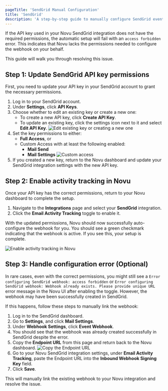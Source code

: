 ```yaml
---
pageTitle: 'SendGrid Manual Configuration'
title: 'SendGrid'
description: 'A step-by-step guide to manually configure SendGrid event webhooks for Novu activity tracking.'
---
```


If the API key used in your Novu SendGrid integration does not have the required permissions, the automatic setup will fail with an `access forbidden` error. This indicates that Novu lacks the permissions needed to configure the webhook on your behalf.

This guide will walk you through resolving this issue.

## Step 1: Update SendGrid API key permissions

First, you need to update your API key in your SendGrid account to grant the necessary permissions.

1. Log in to your SendGrid account.
2. Under **Settings**, click **API Keys**.
3. Choose whether to edit an existing key or create a new one:
   - To create a new API key, click **Create API Key**.
   - To update an existing key, click the settings icon next to it and select **Edit API Key**.
   ![Edit existing key or creating a new one](/images/channels-and-providers/email/activity-tracking/sendgrid-api.png)
4. Set the key permissions to either:
   - **Full Access**, or
   - Custom Access with at least the following enabled:  
     - **Mail Send**
     - **Mail Settings**
     ![Custom access](/images/channels-and-providers/email/activity-tracking/custom-access.png)
5. If you created a new key, return to the Novu dashboard and update your SendGrid integration settings with the new API key.

## Step 2: Enable activity tracking in Novu
Once your API key has the correct permissions, return to your Novu dashboard to complete the setup.

1.  Navigate to the **Integrations** page and select your **SendGrid** integration.
2.  Click the **Email Activity Tracking** toggle to enable it.

With the updated permissions, Novu should now successfully auto-configure the webhook for you. You should see a green checkmark indicating that the webhook is active. If you see this, your setup is complete.

![Enable activity tracking in Novu](/images/channels-and-providers/email/activity-tracking/enable-activity-tracking.gif)

## Step 3: Handle configuration error (Optional)

In rare cases, even with the correct permissions, you might still see a `Error configuring SendGrid webhook: access forbidden` or `Error configuring SendGrid webhook: Webhook already exists. Please provide unique URL` error message in the Novu UI after enabling the toggle. However, the webhook may have been successfully created in SendGrid.

If this happens, follow these steps to manually link the webhook:

1. Log in to the SendGrid dashboard.  
2. Go to **Settings**, and click **Mail Settings**.
3. Under **Webhook Settings**, click **Event Webhook**.
4. You should see that the webhook was already created successfully in SendGrid despite the error.  
5. Copy the **Endpoint URL** from this page and return back to the Novu dashboard.
   ![Copy the Endpoint URL](/images/channels-and-providers/email/activity-tracking/sendgrid-endpoint-url.png)
6. Go to your Novu SendGrid integration settings, under **Email Activity Tracking**, paste the Endpoint URL into the **Inbound Webhook Signing Key** field. 
7. Click **Save**.

This will manually link the existing webhook to your Novu integration and resolve the issue.
